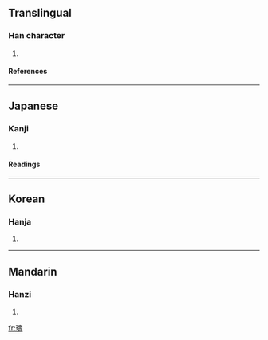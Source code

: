 ==Translingual==
===Han character===
{{Han char|rn=96|rad=玉|as=14|sn=18|four=|canj=一土土弓戈 (MGGNI)}}
# {{defn|Han|sort=玉14}}
====References====
{{Han ref|kx=0744.090|dkj=21304|dj=1152.220|hdz=21142.170|uh=74B9|ud=29881}}

----
==Japanese==
===Kanji===
{{ja-kanji|grade=|rs=玉14}}
# {{defn|Japanese}} 
====Readings====
{{ja-readings|on=[[しゅう]] (shū), [[じゅ]] (ju), [[とう]] (tō), [[どう]] (dō)|kun=[[たま]] (tama)|nanori=}}

----
==Korean==
===Hanja===
{{ko-hanja|hangeul=수|eumhun=|rv=su|mr=su|y=swu}}
# {{defn|Korean}}

----
==Mandarin==
===Hanzi===
{{cmn-hanzi|pin=[[shòu]] (shou4)|wg=shou<sup>4</sup>}}
# {{defn|Mandarin}}

[[fr:璹]]